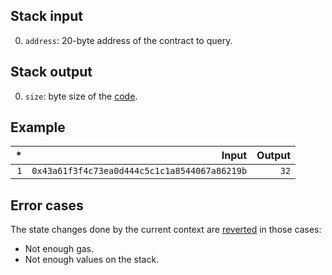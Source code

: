 ## Stack input

0. `address`: 20-byte address of the contract to query.

## Stack output

0. `size`: byte size of the [code](/about).

## Example

| * | Input | Output |
|--:|------:|-------:|
| `1` | `0x43a61f3f4c73ea0d444c5c1c1a8544067a86219b` | `32` |

## Error cases

The state changes done by the current context are [reverted](#FD) in those cases:
- Not enough gas.
- Not enough values on the stack.
